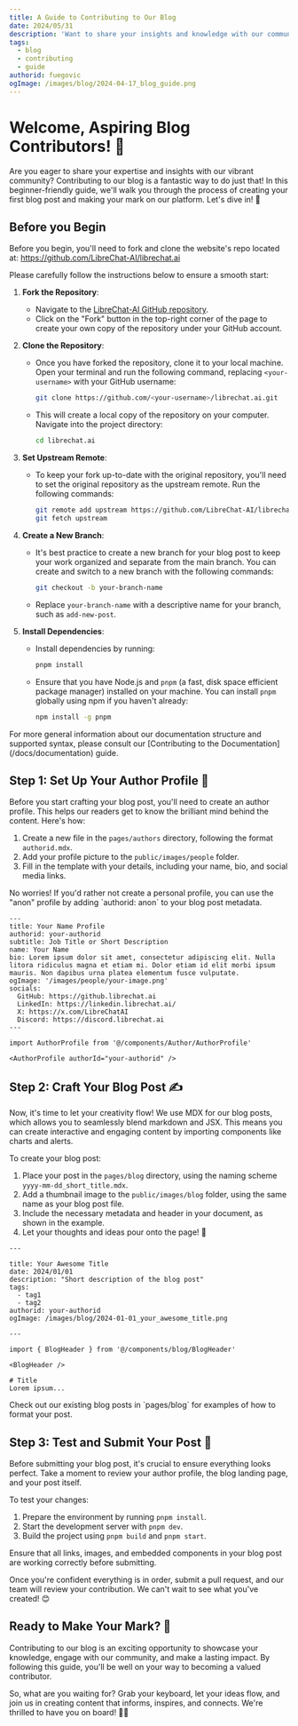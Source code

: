```yaml
---
title: A Guide to Contributing to Our Blog
date: 2024/05/31
description: 'Want to share your insights and knowledge with our community? Learn how to contribute to our blog with this step-by-step guide!'
tags:
  - blog
  - contributing
  - guide
authorid: fuegovic
ogImage: /images/blog/2024-04-17_blog_guide.png
---
```



<BlogHeader />

# Welcome, Aspiring Blog Contributors! 🙌

Are you eager to share your expertise and insights with our vibrant community? Contributing to our blog is a fantastic way to do just that! In this beginner-friendly guide, we'll walk you through the process of creating your first blog post and making your mark on our platform. Let's dive in! 🌟

## Before you Begin

Before you begin, you'll need to fork and clone the website's repo located at: https://github.com/LibreChat-AI/librechat.ai

<Callout type="note" title="Detailed instructions" collapsible>

Please carefully follow the instructions below to ensure a smooth start:

1. **Fork the Repository**: 
    - Navigate to the [LibreChat-AI GitHub repository](https://github.com/LibreChat-AI/librechat.ai).
    - Click on the "Fork" button in the top-right corner of the page to create your own copy of the repository under your GitHub account.

2. **Clone the Repository**:
    - Once you have forked the repository, clone it to your local machine. Open your terminal and run the following command, replacing `<your-username>` with your GitHub username:
      ```sh
      git clone https://github.com/<your-username>/librechat.ai.git
      ```
    - This will create a local copy of the repository on your computer. Navigate into the project directory:
      ```sh
      cd librechat.ai
      ```

3. **Set Upstream Remote**:
    - To keep your fork up-to-date with the original repository, you'll need to set the original repository as the upstream remote. Run the following commands:
      ```sh
      git remote add upstream https://github.com/LibreChat-AI/librechat.ai.git
      git fetch upstream
      ```

4. **Create a New Branch**:
    - It's best practice to create a new branch for your blog post to keep your work organized and separate from the main branch. You can create and switch to a new branch with the following commands:
      ```sh
      git checkout -b your-branch-name
      ```
    - Replace `your-branch-name` with a descriptive name for your branch, such as `add-new-post`.

5. **Install Dependencies**:
    - Install dependencies by running:
      ```sh
      pnpm install
      ```
    - Ensure that you have Node.js and `pnpm` (a fast, disk space efficient package manager) installed on your machine. You can install `pnpm` globally using npm if you haven't already:
      ```sh
      npm install -g pnpm
      ```

</Callout>

<Callout type="tip" title="Resources">
For more general information about our documentation structure and supported syntax, please consult our [Contributing to the Documentation](/docs/documentation) guide.
</Callout>

## Step 1: Set Up Your Author Profile 👤

Before you start crafting your blog post, you'll need to create an author profile. This helps our readers get to know the brilliant mind behind the content. Here's how:

1. Create a new file in the `pages/authors` directory, following the format `authorid.mdx`.
2. Add your profile picture to the `public/images/people` folder.
3. Fill in the template with your details, including your name, bio, and social media links.

<Callout title="Prefer to Stay Anonymous?">
  No worries! If you'd rather not create a personal profile, you can use the "anon" profile by adding `authorid: anon` to your blog post metadata.
</Callout>

```mdx filename="authorid.mdx"
---
title: Your Name Profile
authorid: your-authorid
subtitle: Job Title or Short Description
name: Your Name
bio: Lorem ipsum dolor sit amet, consectetur adipiscing elit. Nulla litora ridiculus magna et etiam mi. Dolor etiam id elit morbi ipsum mauris. Non dapibus urna platea elementum fusce vulputate.
ogImage: '/images/people/your-image.png'
socials:
  GitHub: https://github.librechat.ai
  LinkedIn: https://linkedin.librechat.ai/
  X: https://x.com/LibreChatAI
  Discord: https://discord.librechat.ai
---

import AuthorProfile from '@/components/Author/AuthorProfile'

<AuthorProfile authorId="your-authorid" />
```

## Step 2: Craft Your Blog Post ✍️

Now, it's time to let your creativity flow! We use MDX for our blog posts, which allows you to seamlessly blend markdown and JSX. This means you can create interactive and engaging content by importing components like charts and alerts.

To create your blog post:

1. Place your post in the `pages/blog` directory, using the naming scheme `yyyy-mm-dd_short_title.mdx`.
2. Add a thumbnail image to the `public/images/blog` folder, using the same name as your blog post file.
3. Include the necessary metadata and header in your document, as shown in the example.
4. Let your thoughts and ideas pour onto the page! 🎉

```mdx filename="metadata and header"
---

title: Your Awesome Title
date: 2024/01/01
description: "Short description of the blog post"
tags: 
  - tag1 
  - tag2
authorid: your-authorid
ogImage: /images/blog/2024-01-01_your_awesome_title.png

---

import { BlogHeader } from '@/components/blog/BlogHeader'

<BlogHeader />

# Title 
Lorem ipsum...
```

<Callout title="Need Inspiration?">
  Check out our existing blog posts in `pages/blog` for examples of how to format your post.
</Callout>

## Step 3: Test and Submit Your Post 🚀

Before submitting your blog post, it's crucial to ensure everything looks perfect. Take a moment to review your author profile, the blog landing page, and your post itself.

To test your changes:

1. Prepare the environment by running `pnpm install`.
2. Start the development server with `pnpm dev`.
3. Build the project using `pnpm build` and `pnpm start`.

<Callout type="note" title="Testing">
  Ensure that all links, images, and embedded components in your blog post are working correctly before submitting.
</Callout>

Once you're confident everything is in order, submit a pull request, and our team will review your contribution. We can't wait to see what you've created! 😊

## Ready to Make Your Mark? 🎨

Contributing to our blog is an exciting opportunity to showcase your knowledge, engage with our community, and make a lasting impact. By following this guide, you'll be well on your way to becoming a valued contributor.

So, what are you waiting for? Grab your keyboard, let your ideas flow, and join us in creating content that informs, inspires, and connects. We're thrilled to have you on board! 🚀✨
